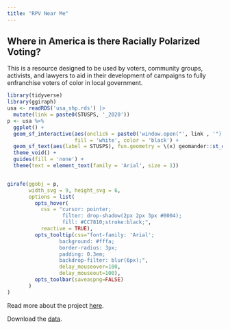 ```yaml
---
title: "RPV Near Me"
---
```


## Where in America is there Racially Polarized Voting? 

This is a resource designed to be used by voters, community groups, activists, and lawyers to aid in their development of campaigns to fully enfranchise voters of color in local government.  


```r
library(tidyverse)
library(ggiraph)
usa <- readRDS('usa_shp.rds') |> 
  mutate(link = paste0(STUSPS, '_2020'))
p <- usa %>%
  ggplot() +
  geom_sf_interactive(aes(onclick = paste0('window.open("', link , '")')), 
                      fill = 'white', color = 'black') +
  geom_sf_text(aes(label = STUSPS), fun.geometry = \(x) geomander::st_circle_center(sf::st_as_sf(x))) +
  theme_void() +
  guides(fill = 'none') +
  theme(text = element_text(family = 'Arial', size = 1))


girafe(ggobj = p, 
       width_svg = 9, height_svg = 6,
       options = list(
         opts_hover(
           css = "cursor: pointer;
                  filter: drop-shadow(2px 2px 3px #0004);
                  fill: #CC7810;stroke:black;",
           reactive = TRUE),
         opts_tooltip(css="font-family: 'Arial'; 
                 background: #fffa; 
                 border-radius: 3px; 
                 padding: 0.3em;
                 backdrop-filter: blur(6px);",
                 delay_mouseover=100,
                 delay_mouseout=100),
         opts_toolbar(saveaspng=FALSE)
       )
)
```


Read more about the project [here](https://www.rpvnearme.org/about.html).

Download the [data](https://www.rpvnearme.org/data.html).



